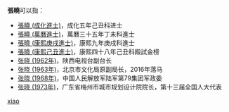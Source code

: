 '''張曉'''可以指：
* [[張曉_(成化進士)|張曉 (成化進士)]]，成化五年己丑科进士
* [[張曉_(萬曆進士)|張曉 (萬曆進士)]]，萬曆三十五年丁未科進士
* [[張曉_(康熙庚戌進士)|張曉 (康熙庚戌進士)]]，康熙九年庚戌科進士
* [[張曉_(康熙己丑進士)|張曉 (康熙己丑進士)]]，康熙四十八年己丑科殿試金榜
* [[张晓_(1962年)|张晓 (1962年)]]，陕西电视台副台长
* [[张晓_(1963年)|张晓 (1963年)]]，北京市文化局原副局长，2016年落马
* [[张晓_(1968年)|张晓 (1968年)]]，中国人民解放军陆军第79集团军政委
* [[张晓_(1973年)|张晓 (1973年)]]，广东省梅州市城市规划设计院院长，第十三届全国人大代表
{{disambig}}

[[Category:二字张姓人名消歧义|xiao]]